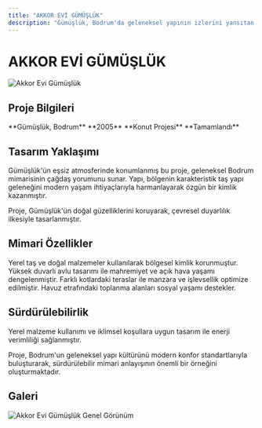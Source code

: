 ```yaml
---
title: "AKKOR EVİ GÜMÜŞLÜK"
description: "Gümüşlük, Bodrum'da geleneksel yapının izlerini yansıtan mimari başarı. Yüksek duvarlı avlu, zemin terasları ve havuz etrafındaki toplanma alanları."
---
```


# AKKOR EVİ GÜMÜŞLÜK

<Frame>
  <img src="https://v5.airtableusercontent.com/v3/u/45/45/1758139200000/H7IRUgDfQDEzMzjcHbDuuQ/iI8QcvcFvUGG8C8KzJRJaWpnRpQF23S2zsTPze42NRliAZ1HEGlah8K39upP2VDlJGkJpvc3cEHO43oPNzY9d6DuFsnLrGaf8TZaAbHtWfY2lrKV6gpQdGYqRj_3jREL2GTJ95ybOJT77pOIMencjKh-1uq_VGIU2D4jN_XOAKU/4vnAD8JpfbK4kXqbKzM_cQPxOySrjREhMyy9MzXk8iw" alt="Akkor Evi Gümüşlük" />
</Frame>

## Proje Bilgileri

<CardGroup cols={2}>
  <Card title="Konum" icon="location-dot">
    **Gümüşlük, Bodrum**
  </Card>
  <Card title="Yıl" icon="calendar">
    **2005**
  </Card>
  <Card title="Tip" icon="house">
    **Konut Projesi**
  </Card>
  <Card title="Durum" icon="check">
    **Tamamlandı**
  </Card>
</CardGroup>

## Tasarım Yaklaşımı

Gümüşlük'ün eşsiz atmosferinde konumlanmış bu proje, geleneksel Bodrum mimarisinin çağdaş yorumunu sunar. Yapı, bölgenin karakteristik taş yapı geleneğini modern yaşam ihtiyaçlarıyla harmanlayarak özgün bir kimlik kazanmıştır.

<Note>
Proje, Gümüşlük'ün doğal güzelliklerini koruyarak, çevresel duyarlılık ilkesiyle tasarlanmıştır.
</Note>

## Mimari Özellikler

<Steps>
  <Step title="Geleneksel Malzeme Kullanımı">
    Yerel taş ve doğal malzemeler kullanılarak bölgesel kimlik korunmuştur.
  </Step>
  <Step title="Avlu Konsepti">
    Yüksek duvarlı avlu tasarımı ile mahremiyet ve açık hava yaşamı dengelenmiştir.
  </Step>
  <Step title="Zemin Terasları">
    Farklı kotlardaki teraslar ile manzara ve işlevsellik optimize edilmiştir.
  </Step>
  <Step title="Havuz Entegrasyonu">
    Havuz etrafındaki toplanma alanları sosyal yaşamı destekler.
  </Step>
</Steps>

## Sürdürülebilirlik

<Tip>
Yerel malzeme kullanımı ve iklimsel koşullara uygun tasarım ile enerji verimliliği sağlanmıştır.
</Tip>

Proje, Bodrum'un geleneksel yapı kültürünü modern konfor standartlarıyla buluşturarak, sürdürülebilir mimari anlayışının önemli bir örneğini oluşturmaktadır.

## Galeri

<CardGroup cols={2}>
  <Card>
    <Frame>
      <img src="https://v5.airtableusercontent.com/v3/u/45/45/1758139200000/H7IRUgDfQDEzMzjcHbDuuQ/iI8QcvcFvUGG8C8KzJRJaWpnRpQF23S2zsTPze42NRliAZ1HEGlah8K39upP2VDlJGkJpvc3cEHO43oPNzY9d6DuFsnLrGaf8TZaAbHtWfY2lrKV6gpQdGYqRj_3jREL2GTJ95ybOJT77pOIMencjKh-1uq_VGIU2D4jN_XOAKU/4vnAD8JpfbK4kXqbKzM_cQPxOySrjREhMyy9MzXk8iw" alt="Akkor Evi Gümüşlük Genel Görünüm" />
    </Frame>
  </Card>
</CardGroup>
